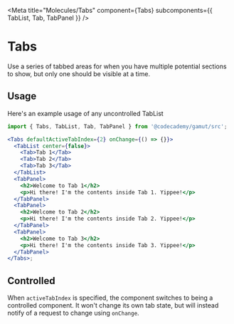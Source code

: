 
<Meta
  title="Molecules/Tabs"
  component={Tabs}
  subcomponents={{ TabList, Tab, TabPanel }}
/>

# Tabs

<StoryStatus status="ready" />

Use a series of tabbed areas for when you have multiple potential sections
to show, but only one should be visible at a time.

<Preview withSource="none">
  <Story name="Tabs">
    <Uncontrolled />
  </Story>
</Preview>

<Props of={Tabs} />

## Usage

Here's an example usage of any uncontrolled TabList

```jsx
import { Tabs, TabList, Tab, TabPanel } from '@codecademy/gamut/src';

<Tabs defaultActiveTabIndex={2} onChange={() => {}}>
  <TabList center={false}>
    <Tab>Tab 1</Tab>
    <Tab>Tab 2</Tab>
    <Tab>Tab 3</Tab>
  </TabList>
  <TabPanel>
    <h2>Welcome to Tab 1</h2>
    <p>Hi there! I'm the contents inside Tab 1. Yippee!</p>
  </TabPanel>
  <TabPanel>
    <h2>Welcome to Tab 2</h2>
    <p>Hi there! I'm the contents inside Tab 2. Yippee!</p>
  </TabPanel>
  <TabPanel>
    <h2>Welcome to Tab 3</h2>
    <p>Hi there! I'm the contents inside Tab 3. Yippee!</p>
  </TabPanel>
</Tabs>;
```

## Controlled

When `activeTabIndex` is specified, the component switches to
being a controlled component. It won't change its own tab state, but will
instead notify of a request to change using `onChange`.

<Preview withSource="none">
  <Story name="Controlled">
    <Controlled />
  </Story>
</Preview>

